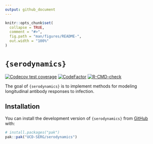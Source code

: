 ```yaml
---
output: github_document
---
```


<!-- README.md is generated from README.Rmd. Please edit that file -->

```r
knitr::opts_chunk$set(
  collapse = TRUE,
  comment = "#>",
  fig.path = "man/figures/README-",
  out.width = "100%"
)
```

# `{serodynamics}`

<!-- badges: start -->
[![Codecov test coverage](https://codecov.io/gh/UCD-SERG/serodynamics/graph/badge.svg)](https://app.codecov.io/gh/UCD-SERG/serodynamics)
[![CodeFactor](https://www.codefactor.io/repository/github/ucd-serg/serodynamics/badge)](https://www.codefactor.io/repository/github/ucd-serg/serodynamics)
[![R-CMD-check](https://github.com/UCD-SERG/dcm/actions/workflows/R-CMD-check.yaml/badge.svg)](https://github.com/UCD-SERG/dcm/actions/workflows/R-CMD-check.yaml)
<!-- badges: end -->

The goal of `{serodynamics}` is to implement methods for modeling longitudinal antibody responses to infection.

## Installation

You can install the development version of `{serodynamics}` from [GitHub](https://github.com/) with:

``` r
# install.packages("pak")
pak::pak("UCD-SERG/serodynamics")
```
